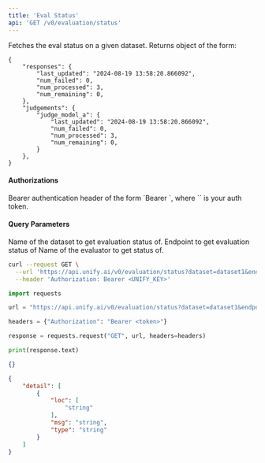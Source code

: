 ```yaml
---
title: 'Eval Status'
api: 'GET /v0/evaluation/status'
---
```

Fetches the eval status on a given dataset. Returns object of the form:

```
{
    "responses": {
        "last_updated": "2024-08-19 13:58:20.866092",
        "num_failed": 0,
        "num_processed": 3,
        "num_remaining": 0,
    },
    "judgements": {
        "judge_model_a": {
            "last_updated": "2024-08-19 13:58:20.866092",
            "num_failed": 0,
            "num_processed": 3,
            "num_remaining": 0,
        }
    },
}
```

#### Authorizations

<ParamField header="Authorization" type="string" required="true">
  Bearer authentication header of the form `Bearer <token>`, where `<token>` is your auth token.
</ParamField>

#### Query Parameters

<ParamField query="dataset" type="string" required="true">
Name of the dataset to get evaluation status of.
</ParamField>

<ParamField query="endpoint" type="string" required="true">
Endpoint to get evaluation status of
</ParamField>

<ParamField query="evaluator" type="string" required="true">
Name of the evaluator to get status of.
</ParamField>

<RequestExample>

```bash cURL
curl --request GET \
  --url 'https://api.unify.ai/v0/evaluation/status?dataset=dataset1&endpoint=llama-3-8b-chat@aws-bedrock&evaluator=eval1' \
  --header 'Authorization: Bearer <UNIFY_KEY>'
```

```python Python
import requests

url = "https://api.unify.ai/v0/evaluation/status?dataset=dataset1&endpoint=llama-3-8b-chat@aws-bedrock&evaluator=eval1"

headers = {"Authorization": "Bearer <token>"}

response = requests.request("GET", url, headers=headers)

print(response.text)
```

</RequestExample>
<ResponseExample>

```json 200
{}
```

```json 422
{
    "detail": [
        {
            "loc": [
                "string"
            ],
            "msg": "string",
            "type": "string"
        }
    ]
}
```

</ResponseExample>
